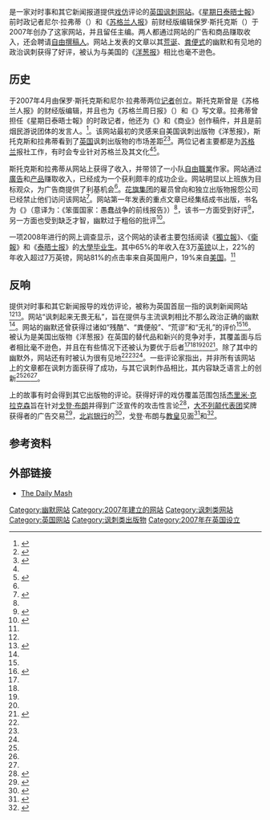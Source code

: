 {{Infobox website
| name = The Daily Mash
| logo = The Daily Mash logo.png
| url = {{URL|http://www.thedailymash.co.uk/}}
| commercial = 是
| type = [[讽刺|讽刺]]
| launch_date = {{Start date and age|2007}}
| current_status = 活跃
}}

'''{{lang|en|The Daily Mash}}'''是一家对时事和其它新闻报道提供[[戏仿|戏仿]]评论的[[英国|英国]][[讽刺|讽刺]][[网站|网站]]。《[[星期日泰晤士報|星期日泰晤士報]]》前时政记者尼尔·拉弗蒂（{{lang|en|Neil Rafferty}}）和《[[苏格兰人报|苏格兰人报]]》前财经版编辑保罗·斯托克斯（{{lang|en|Paul Stokes}}）于2007年创办了这家网站，并且留任主编。两人都通过网站的广告和商品赚取收入，还会聘请[[自由撰稿人|自由撰稿人]]。网站上发表的文章以其[[超现实主义幽默|荒诞]]、[[厕所幽默|粪便式]]的幽默和有见地的政治讽刺获得了好评，被认为与美国的《[[洋葱报|洋葱报]]》相比也毫不逊色。

== 历史 ==
{{lang|en|The Daily Mash}}于2007年4月由保罗·斯托克斯和尼尔·拉弗蒂两位[[记者|记者]]创立。斯托克斯曾是《苏格兰人报》的财经版编辑，并且也为《苏格兰周日报》（{{lang|en|Scotland on Sunday}}）和《{{link-en|每日记录|Daily Record (Scotland)}}》写文章。拉弗蒂曾担任《星期日泰晤士報》的时政记者，他还为《{{link-en|新闻协会|Press Association}}》和《商业{{lang|en|AM}}》创作稿件，并且是前烟民游说团体{{lang|en|[[FOREST|FOREST]]}}的发言人。<ref name="the Free Society">{{cite web |last=Rafferty |first=Neil |archivedate=2010-01-28 |deadurl=yes |accessdate=2010-01-28 |archiveurl=https://web.archive.org/web/20100128110739/http://www.thefreesociety.org/Columnists/Neil-Rafferty/new-labour-and-the-bully-state |url=http://www.thefreesociety.org/Columnists/Neil-Rafferty/new-labour-and-the-bully-state |title=Forget the nanny state, welcome to the bully state |date=2008-02-06 |publisher=''The Free Society'' }}</ref>。该网站最初的灵感来自美国讽刺出版物《洋葱报》，斯托克斯和拉弗蒂看到了[[英国|英国]]讽刺出版物的市场差距<ref name="independent">{{cite web |last=Luckhurst |first=Tim |archivedate=2012-10-25 |deadurl=no |archiveurl=https://web.archive.org/web/20121025182323/http://www.independent.co.uk/news/media/the-daily-mash--satirical-scatological-and-already-profitable-899541.html |title=The Daily Mash - satirical, scatological and already profitable |publisher=''The Independent'' |date=2008-08-17 |accessdate=2013-10-02 |url=http://www.independent.co.uk/news/media/the-daily-mash--satirical-scatological-and-already-profitable-899541.html }}</ref><ref name="allmedia">{{cite web |archivedate=2008-10-12 |deadurl=yes |archiveurl=https://web.archive.org/web/20081012025802/http://www.allmediascotland.com/articles/1172/20042007/give_us_this_day_our_daily_mash |url=http://www.allmediascotland.com/articles/1172/20042007/give_us_this_day_our_daily_mash |title=Give us, This Day, our Daily Mash |publisher=''All Media Scotland'' |date=2007-04-20 |accessdate=2009-02-06 }}</ref>。两位记者主要都是为[[苏格兰|苏格兰]]报社工作，{{lang|en|The Daily Mash}}有时会专业针对苏格兰及其文化<ref name="allmedia" /><ref name="thelist">{{cite web |url=http://film.list.co.uk/article/14906-the-hot-100-2008/ |title=The Hot 100 2008 |publisher=''The List'' |date=2008-12-11 (updated 2009-01-06) |accessdate=2013-10-02 |archivedate=2013-04-20 |deadurl=no |archiveurl=https://web.archive.org/web/20130420022009/http://film.list.co.uk/article/14906-the-hot-100-2008/ }}</ref>。

斯托克斯和拉弗蒂从网站上获得了收入，并带领了一小队[[自由職業|自由職業]]作家。网站通过[[廣告|廣告]]和[[产品|产品]]赚取收入，已经成为一个获利颇丰的成功企业。网站明显以上班族为目标观众，为广告商提供了利基机会<ref name="independent" />。[[花旗集团|花旗集团]]的雇员曾向{{lang|en|The Daily Mash}}和独立出版物报怨公司已经禁止他们访问该网站<ref name="times">{{cite web |last=Waller |first=Martin |url=http://business.timesonline.co.uk/tol/business/columnists/article5562595.ece |title=The Daily Mash bash is, sadly, no laughing matter for Citi |publisher=''The Times'' |date=2009-01-22 |accessdate=2013-10-02 |archiveurl=https://web.archive.org/web/20110612161140/http://business.timesonline.co.uk/tol/business/columnists/article5562595.ece |archivedate=2011-06-12 |deadurl=no }}{{subscription required}}</ref>。网站第一年发表的重点文章已经集结成书出版，书名为《{{lang|en|Halfwit Nation: Frontline Reporting from the War on Stupid}}》（意译为：《笨蛋国家：愚蠢战争的前线报告》）<ref name="thelist" />，该书一方面受到好评<ref>{{cite web |last=Ivison |first=John |url=http://www.nationalpost.com/opinion/story.html?id=9ac1c7e4-ee5c-40fd-ad0a-c57c5ce1eed6 |title=Near death cures Tories ''National Post'' |date=2009-01-07 |accessdate=2013-10-02 |deadurl=yes |archiveurl=https://archive.is/20131002145305/http://www.nationalpost.com/opinion/story.html?id=9ac1c7e4-ee5c-40fd-ad0a-c57c5ce1eed6 |archivedate=2013-10-02 }}</ref>，另一方面也受到缺乏才智，幽默过于粗俗的批评<ref>{{cite web |last=Hickson |first=Ella |url=http://www.scotsman.com/news/why-can-t-we-have-more-good-old-fashioned-fun-this-christmas-asks-ella-hickson-1-1151156 |title=Why can't we have more good, old-fashioned fun this Christmas |publisher=''The Scotsman'' |date=2008-12-13 |accessdate=2013-10-02 |archive-date=2013-10-04 |archive-url=https://web.archive.org/web/20131004215457/http://www.scotsman.com/news/why-can-t-we-have-more-good-old-fashioned-fun-this-christmas-asks-ella-hickson-1-1151156 |dead-url=no }}</ref>。

一项2008年进行的网上调查显示，这个网站的读者主要包括阅读《[[獨立報|獨立報]]》、《[[衛報|衛報]]》和《[[泰晤士报|泰晤士报]]》的[[大學|大學]][[畢業|毕业生]]。其中65%的年收入在3万[[英镑|英镑]]以上，22%的年收入超过7万英镑，网站81%的点击率来自英国用户，19%来自[[美国|美国]]。<ref name="independent" />

== 反响 ==
{{lang|en|The Daily Mash}}提供对时事和其它新闻报导的戏仿评论，被称为英国首屈一指的讽刺新闻网站<ref name="independent" /><ref name="howdo">{{cite news |title=Mansized w00t!media feasts on The Daily Mash |publisher=''How Do'' |date=2008-06-10}}</ref>。网站“讽刺起来无畏无私”，旨在提供与主流讽刺相比不那么政治正确的幽默<ref name="independent" />。网站的幽默还曾获得过诸如“残酷”、“粪便般”、“荒谬”和“无礼”的评价<ref name="independent" /><ref name="telegraph">{{cite web |archivedate=2012-07-22 |deadurl=no |archiveurl=https://web.archive.org/web/20120722204953/http://blogs.telegraph.co.uk/finance/financialcrisishumour/5394237/Bastard_Americans_ruin_your_life_Top_5_Daily_Mash_financial_crisis_satires/ |url=http://blogs.telegraph.co.uk/finance/financialcrisishumour/5394237/Bastard_Americans_ruin_your_life_Top_5_Daily_Mash_financial_crisis_satires/ |title='Bastard Americans ruin your life': Top 5 Daily Mash financial crisis satires |publisher=''The Daily Telegraph'' |date=2008-10-07 |accessdate=2013-10-02 }}</ref>。{{lang|en|The Daily Mash}}被认为是美国出版物《洋葱报》在英国的替代品和新兴的竞争对手，其覆盖面与后者相比毫不逊色，并且在有些情况下还被认为要优于后者<ref name="independent" /><ref name="times" /><ref name="howdo" /><ref name="telegraph" /><ref name="gwg">{{cite web |url=http://www.thegoodwebguide.co.uk/news-info/websites/news/the-daily-mash/4897 |title=The Daily Mash |publisher=''The Good Web Guide'' |accessdate=2013-10-02 |archivedate=2013-09-21 |deadurl=yes |archiveurl=https://web.archive.org/web/20130921062829/http://www.thegoodwebguide.co.uk/news-info/websites/news/the-daily-mash/4897 }}</ref>。除了其中的幽默外，网站还有时被认为很有见地<ref name="independent" /><ref name="times" /><ref name="telegraph" />。一些评论家指出，并非所有该网站上的文章都在讽刺方面获得了成功，与其它讽刺作品相比，其内容缺乏语言上的创新<ref name="independent" /><ref name="telegraph" /><ref name="gwg" />。

{{lang|en|The Daily Mash}}上的故事有时会得到其它出版物的评论。获得好评的戏仿覆盖范围包括[[杰里米·克拉克森|杰里米·克拉克森]]旨在针对[[戈登·布朗|戈登·布朗]]并得到广泛宣传的攻击性言论<ref>{{cite web |last=Massie |first=Alex |url=http://www.spectator.co.uk/alexmassie/3329761/dubious-proposition-of-the-day.thtml |title=Dubious Proposition Of The Day |accessdate=2011-06-05 |deadurl=yes |archivedate=2011-06-05 |archiveurl=https://web.archive.org/web/20110605080113/http://www.spectator.co.uk/alexmassie/3329761/dubious-proposition-of-the-day.thtml |publisher=''The Spectator'' |date=2009-02-06 }}</ref>，[[2008年夏季奥林匹克运动会英国代表团|大不列颠代表团]]奖牌获得者的广告交易<ref>{{cite web |last=Waller |first=Martin |archivedate=2011-06-12 |url=http://business.timesonline.co.uk/tol/business/columnists/article4636655.ece |title=British Airways out of the medals in PR race |publisher=''The Times'' |date=2008-08-30 |accessdate=2013-10-02 |deadurl=no |archiveurl=https://web.archive.org/web/20110612112837/http://business.timesonline.co.uk/tol/business/columnists/article4636655.ece }}{{subscription required}}</ref>，[[北岩银行|北岩银行]]的{{link-en|北岩银行国有化|nationalisation of Northern Rock|国有化}}<ref>{{cite web |last=Goodley |first=Simon |archivedate=2012-11-11 |deadurl=no |archiveurl=https://web.archive.org/web/20121111064903/http://www.telegraph.co.uk/finance/2816131/Business-Diary-FSA-fixer-Sir-Callum-could-be-between-Rock-and-a-new-place.html |url=http://www.telegraph.co.uk/finance/2816131/Business-Diary-FSA-fixer-Sir-Callum-could-be-between-Rock-and-a-new-place.html |title=Business Diary: FSA fixer Sir Callum could be between Rock and a new place |publisher=''The Telegraph'' |date=2007-09-21 |accessdate=2013-10-02 }}</ref>，戈登·布朗与[[本篤十六世|教皇]]见面<ref>{{cite web |last=Campbell |first=David |url=http://www.citywire.co.uk/new-model-adviser/citywires-best-of-the-web/a330231 |title=Citywire's Best of the Web |publisher=''Citywire'' |date=2009-02-20 |accessdate=2013-10-02 |deadurl=yes |archivedate=2012-03-05 |archiveurl=https://web.archive.org/web/20120305055438/http://www.citywire.co.uk/new-model-adviser/citywires-best-of-the-web/a330231 }}</ref>和{{link-en|银行家奖金|bankers' bonuses}}<ref>{{cite web |last=Marshall |first=Chris |archivedate=2012-03-05 |url=http://www.citywire.co.uk/new-model-adviser/citywires-best-of-the-web/a329223 |title=Citywire's Best of the Web |publisher=''Citywire'' |date=2009-02-11 |accessdate=2013-10-02 |deadurl=yes |archiveurl=https://web.archive.org/web/20120305055449/http://www.citywire.co.uk/new-model-adviser/citywires-best-of-the-web/a329223 }}</ref>。

== 参考资料 ==
{{reflist}}

== 外部链接 ==
* [http://www.thedailymash.co.uk/ The Daily Mash]{{Wayback|url=http://www.thedailymash.co.uk/ |date=20131003000712 }}

{{DEFAULTSORT:Daily Mash, The}}
[[Category:幽默网站|Category:幽默网站]]
[[Category:2007年建立的网站|Category:2007年建立的网站]]
[[Category:讽刺类网站|Category:讽刺类网站]]
[[Category:英国网站|Category:英国网站]]
[[Category:讽刺类出版物|Category:讽刺类出版物]]
[[Category:2007年在英国设立|Category:2007年在英国设立]]